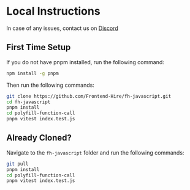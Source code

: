 # Local Instructions

In case of any issues, contact us on [Discord](https://discord.gg/DWAVqksVtx)

## First Time Setup

If you do not have pnpm installed, run the following command:

```sh
npm install -g pnpm
```

Then run the following commands:

```sh
git clone https://github.com/Frontend-Hire/fh-javascript.git
cd fh-javascript
pnpm install
cd polyfill-function-call
pnpm vitest index.test.js
```

## Already Cloned?

Navigate to the `fh-javascript` folder and run the following commands:

```sh
git pull
pnpm install
cd polyfill-function-call
pnpm vitest index.test.js
```
